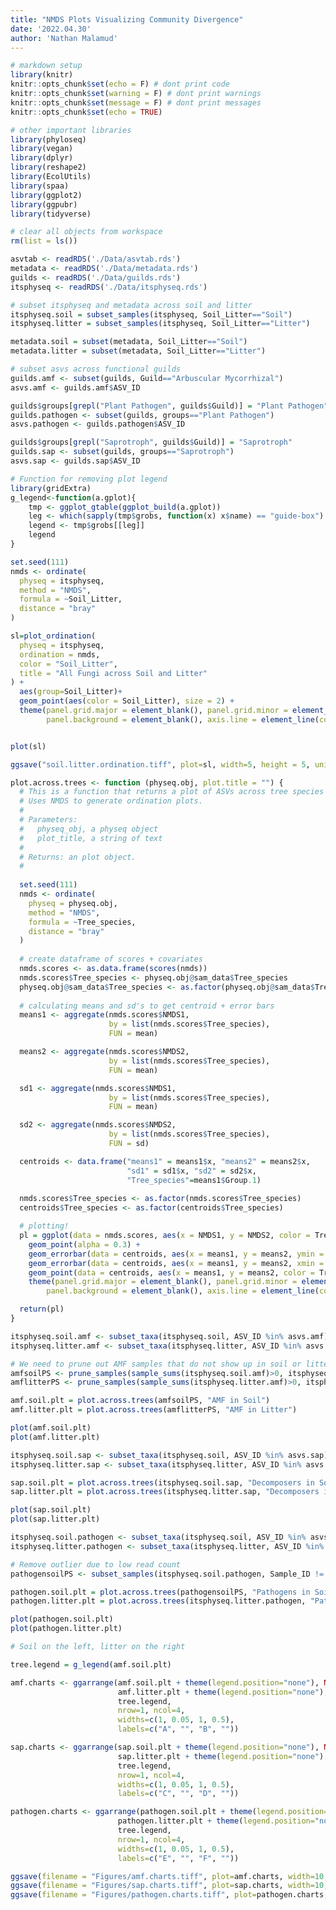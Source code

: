 ```yaml
---
title: "NMDS Plots Visualizing Community Divergence"
date: '2022.04.30'
author: 'Nathan Malamud'
---
```


```r
# markdown setup
library(knitr)
knitr::opts_chunk$set(echo = F) # dont print code
knitr::opts_chunk$set(warning = F) # dont print warnings
knitr::opts_chunk$set(message = F) # dont print messages
knitr::opts_chunk$set(echo = TRUE)

# other important libraries
library(phyloseq)
library(vegan)
library(dplyr)
library(reshape2)
library(EcolUtils)
library(spaa)
library(ggplot2)
library(ggpubr)
library(tidyverse)

# clear all objects from workspace
rm(list = ls())

asvtab <- readRDS('./Data/asvtab.rds')
metadata <- readRDS('./Data/metadata.rds')
guilds <- readRDS('./Data/guilds.rds')
itsphyseq <- readRDS('./Data/itsphyseq.rds')

# subset itsphyseq and metadata across soil and litter
itsphyseq.soil = subset_samples(itsphyseq, Soil_Litter=="Soil")
itsphyseq.litter = subset_samples(itsphyseq, Soil_Litter=="Litter")

metadata.soil = subset(metadata, Soil_Litter=="Soil")
metadata.litter = subset(metadata, Soil_Litter=="Litter")

# subset asvs across functional guilds
guilds.amf <- subset(guilds, Guild=="Arbuscular Mycorrhizal")
asvs.amf <- guilds.amf$ASV_ID

guilds$groups[grepl("Plant Pathogen", guilds$Guild)] = "Plant Pathogen"
guilds.pathogen <- subset(guilds, groups=="Plant Pathogen")
asvs.pathogen <- guilds.pathogen$ASV_ID

guilds$groups[grepl("Saprotroph", guilds$Guild)] = "Saprotroph"
guilds.sap <- subset(guilds, groups=="Saprotroph")
asvs.sap <- guilds.sap$ASV_ID

# Function for removing plot legend
library(gridExtra)
g_legend<-function(a.gplot){
    tmp <- ggplot_gtable(ggplot_build(a.gplot))
    leg <- which(sapply(tmp$grobs, function(x) x$name) == "guide-box")
    legend <- tmp$grobs[[leg]]
    legend
}
```

```r
set.seed(111)
nmds <- ordinate(
  physeq = itsphyseq,
  method = "NMDS",
  formula = ~Soil_Litter,
  distance = "bray"
)

sl=plot_ordination(
  physeq = itsphyseq,
  ordination = nmds,
  color = "Soil_Litter",
  title = "All Fungi across Soil and Litter"
) + 
  aes(group=Soil_Litter)+
  geom_point(aes(color = Soil_Litter), size = 2) +
  theme(panel.grid.major = element_blank(), panel.grid.minor = element_blank(),
        panel.background = element_blank(), axis.line = element_line(colour = "black"),strip.text = element_text(colour = 'white'),text = element_text(size=12),legend.text=element_text(size=12),legend.title = element_blank())


plot(sl)

ggsave("soil.litter.ordination.tiff", plot=sl, width=5, height = 5, units="in", dpi=300, compression="lzw")
```

```r

plot.across.trees <- function (physeq.obj, plot.title = "") {
  # This is a function that returns a plot of ASVs across tree species
  # Uses NMDS to generate ordination plots.
  #
  # Parameters:
  #   physeq_obj, a physeq object
  #   plot_title, a string of text
  #
  # Returns: an plot object.
  #
  
  set.seed(111)
  nmds <- ordinate(
    physeq = physeq.obj,
    method = "NMDS",
    formula = ~Tree_species,
    distance = "bray"
  )
  
  # create dataframe of scores + covariates
  nmds.scores <- as.data.frame(scores(nmds))
  nmds.scores$Tree_species <- physeq.obj@sam_data$Tree_species
  physeq.obj@sam_data$Tree_species <- as.factor(physeq.obj@sam_data$Tree_species)
  
  # calculating means and sd's to get centroid + error bars
  means1 <- aggregate(nmds.scores$NMDS1,
                      by = list(nmds.scores$Tree_species),
                      FUN = mean)

  means2 <- aggregate(nmds.scores$NMDS2,
                      by = list(nmds.scores$Tree_species),
                      FUN = mean)

  sd1 <- aggregate(nmds.scores$NMDS1,
                      by = list(nmds.scores$Tree_species),
                      FUN = mean)

  sd2 <- aggregate(nmds.scores$NMDS2,
                      by = list(nmds.scores$Tree_species),
                      FUN = sd)

  centroids <- data.frame("means1" = means1$x, "means2" = means2$x,
                          "sd1" = sd1$x, "sd2" = sd2$x,
                          "Tree_species"=means1$Group.1)
  
  nmds.scores$Tree_species <- as.factor(nmds.scores$Tree_species)
  centroids$Tree_species <- as.factor(centroids$Tree_species)

  # plotting!
  pl = ggplot(data = nmds.scores, aes(x = NMDS1, y = NMDS2, color = Tree_species)) +
    geom_point(alpha = 0.3) + 
    geom_errorbar(data = centroids, aes(x = means1, y = means2, ymin = means2 - sd2, ymax = means2 + sd2)) +
    geom_errorbar(data = centroids, aes(x = means1, y = means2, xmin = means1 - sd1, xmax = means1 + sd1)) +
    geom_point(data = centroids, aes(x = means1, y = means2, color = Tree_species), size = 5) +
    theme(panel.grid.major = element_blank(), panel.grid.minor = element_blank(),
        panel.background = element_blank(), axis.line = element_line(colour = "black"),strip.text = element_text(colour = 'white'),text = element_text(size=12),legend.text=element_text(size=12),legend.title = element_blank())

  return(pl)
}

```

```r
itsphyseq.soil.amf <- subset_taxa(itsphyseq.soil, ASV_ID %in% asvs.amf)
itsphyseq.litter.amf <- subset_taxa(itsphyseq.litter, ASV_ID %in% asvs.amf)

# We need to prune out AMF samples that do not show up in soil or litter
amfsoilPS <- prune_samples(sample_sums(itsphyseq.soil.amf)>0, itsphyseq.soil.amf)
amflitterPS <- prune_samples(sample_sums(itsphyseq.litter.amf)>0, itsphyseq.litter.amf)

amf.soil.plt = plot.across.trees(amfsoilPS, "AMF in Soil")
amf.litter.plt = plot.across.trees(amflitterPS, "AMF in Litter")

plot(amf.soil.plt)
plot(amf.litter.plt)
```

```r
itsphyseq.soil.sap <- subset_taxa(itsphyseq.soil, ASV_ID %in% asvs.sap)
itsphyseq.litter.sap <- subset_taxa(itsphyseq.litter, ASV_ID %in% asvs.sap)

sap.soil.plt = plot.across.trees(itsphyseq.soil.sap, "Decomposers in Soil")
sap.litter.plt = plot.across.trees(itsphyseq.litter.sap, "Decomposers in Litter")

plot(sap.soil.plt)
plot(sap.litter.plt)
```

```r
itsphyseq.soil.pathogen <- subset_taxa(itsphyseq.soil, ASV_ID %in% asvs.pathogen)
itsphyseq.litter.pathogen <- subset_taxa(itsphyseq.litter, ASV_ID %in% asvs.pathogen)

# Remove outlier due to low read count
pathogensoilPS <- subset_samples(itsphyseq.soil.pathogen, Sample_ID != "HITR_182HS")

pathogen.soil.plt = plot.across.trees(pathogensoilPS, "Pathogens in Soil")
pathogen.litter.plt = plot.across.trees(itsphyseq.litter.pathogen, "Pathogens in Litter")

plot(pathogen.soil.plt)
plot(pathogen.litter.plt)
```

```r
# Soil on the left, litter on the right

tree.legend = g_legend(amf.soil.plt)

amf.charts <- ggarrange(amf.soil.plt + theme(legend.position="none"), NULL,
                        amf.litter.plt + theme(legend.position="none"),
                        tree.legend,
                        nrow=1, ncol=4,
                        widths=c(1, 0.05, 1, 0.5),
                        labels=c("A", "", "B", ""))

sap.charts <- ggarrange(sap.soil.plt + theme(legend.position="none"), NULL,
                        sap.litter.plt + theme(legend.position="none"),
                        tree.legend,
                        nrow=1, ncol=4,
                        widths=c(1, 0.05, 1, 0.5),
                        labels=c("C", "", "D", ""))

pathogen.charts <- ggarrange(pathogen.soil.plt + theme(legend.position="none"), NULL,
                        pathogen.litter.plt + theme(legend.position="none"),
                        tree.legend,
                        nrow=1, ncol=4,
                        widths=c(1, 0.05, 1, 0.5),
                        labels=c("E", "", "F", ""))

ggsave(filename = "Figures/amf.charts.tiff", plot=amf.charts, width=10, height = 5, units="in", dpi=300, compression="lzw")
ggsave(filename = "Figures/sap.charts.tiff", plot=sap.charts, width=10, height = 5, units="in", dpi=300, compression="lzw")
ggsave(filename = "Figures/pathogen.charts.tiff", plot=pathogen.charts, width=10, height = 5, units="in", dpi=300, compression="lzw")
```
